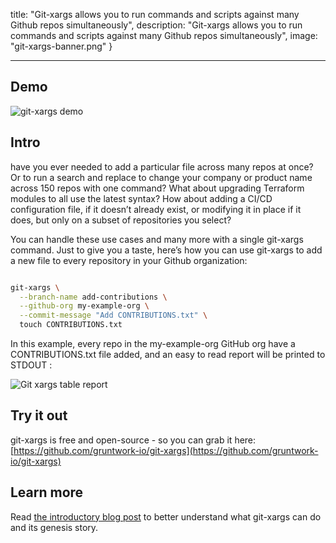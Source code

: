 
  title: "Git-xargs allows you to run commands and scripts against many Github repos simultaneously",
  description: "Git-xargs allows you to run commands and scripts against many Github repos simultaneously",
  image: "git-xargs-banner.png"
 }


----

## Demo

<Image src={gitXargsDemo} alt="git-xargs demo" />

## Intro

have you ever needed to add a particular file across many repos at once? Or to run a search and replace to change your company or product name across 150 repos with one command? What about upgrading Terraform modules to all use the latest syntax? How about adding a CI/CD configuration file, if it doesn’t already exist, or modifying it in place if it does, but only on a subset of repositories you select?

You can handle these use cases and many more with a single git-xargs command. Just to give you a taste, here’s how you can use git-xargs to add a new file to every repository in your Github organization:

```bash

git-xargs \
  --branch-name add-contributions \
  --github-org my-example-org \
  --commit-message "Add CONTRIBUTIONS.txt" \
  touch CONTRIBUTIONS.txt
```

In this example, every repo in the my-example-org GitHub org have a CONTRIBUTIONS.txt file added, and an easy to read report will be printed to STDOUT :

<Image src={gitXargsTable} alt="Git xargs table report" />

## Try it out

git-xargs is free and open-source - so you can grab it here: [https://github.com/gruntwork-io/git-xargs](https://github.com/gruntwork-io/git-xargs)

## Learn more

Read [the introductory blog post](https://blog.gruntwork.io/introducing-git-xargs-an-open-source-tool-to-update-multiple-github-repos-753f9f3675ec) to better understand what git-xargs can do and its genesis story.
